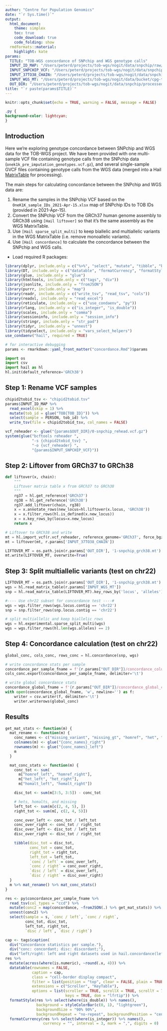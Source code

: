 ```yaml
---
author: "Centre for Population Genomics"
date: "`r Sys.time()`"
output:
  html_document:
    theme: simplex
    toc: true
    code_download: true
    code_folding: show
  rmdformats::material:
    highlight: kate
params:
  TITLE: "TOB-WGS concordance of SNPchip and WGS genotype calls"
  INPUT_ID_MAP: "/Users/peterd/projects/tob-wgs/nogit/data/snpchip/raw/OneK1K_sample_IDs_2021-Apr-15.xlsx"
  INPUT_SNPCHIP_VCF: "/Users/peterd/projects/tob-wgs/nogit/data/snpchip/raw/onek1k_pre_imputation_genotypes.vcf.gz"
  INPUT_37TO38_CHAIN: "/Users/peterd/projects/tob-wgs/nogit/data/snpchip/reference/grch37_to_grch38.over.chain.gz"
  INPUT_WGS_MT: "/Users/peterd/projects/tob-wgs/nogit/data/bucket/cpg-tob-wgs-test/raw/test-v1-raw.mt"
  OUT_DIR: "/Users/peterd/projects/tob-wgs/nogit/data/snpchip/processed"
title: "`r paste(params$TITLE)`"
---
```


```r
knitr::opts_chunk$set(echo = TRUE, warning = FALSE, message = FALSE)
```

```css
.py {
background-color: lightcyan;
}
```

## Introduction

Here we're exploring genotype concordance between SNPchip and WGS data for the
TOB-WGS project. We have been provided with one multi-sample VCF file containing
genotype calls from the SNPchip data (`onek1k_pre_imputation_genotypes.vcf.gz`),
and several single-sample GVCF files containing genotype calls from the WGS data
(merged into a Hail [MatrixTable](https://hail.is/docs/0.2/hail.MatrixTable.html)
for processing).

The main steps for calculating concordance between the SNPchip and WGS data
are:

1. Rename the samples in the SNPchip VCF based on the
   `OneK1K_sample_IDs_2021-Apr-15.xlsx` map of SNPchip IDs to TOB IDs
   (provided in 2021-Apr-15).
2. Convert the SNPchip VCF from the GRCh37 human genome assembly to GRCh38
   using `[Hail liftover]` so that it's the same assembly as the WGS
   MatrixTable.
3. Use `[Hail sparse_split_multi]` to keep biallelic and multiallelic variants
   in the WGS MatrixTable (i.e. remove monoallelic variants).
4. Use `[Hail concordance]` to calculate the concordance between the
   SNPchip and WGS calls.

   [Hail liftover]: https://hail.is/docs/0.2/functions/genetics.html#hail.expr.functions.liftover
   [Hail concordance]: https://hail.is/docs/0.2/methods/genetics.html#hail.methods.concordance
   [Hail sparse_split_multi]: https://hail.is/docs/0.2/experimental/vcf_combiner.html#hail.experimental.sparse_split_multi

- Load required R packages:

```r
library(dplyr, include.only = c("%>%", "select", "mutate", "tibble", "bind_rows"))
library(DT, include.only = c("datatable", "formatCurrency", "formatStyle", "styleColorBar"))
library(glue, include.only = "glue")
library(htmltools, include.only = c("tags", "div"))
library(jsonlite, include.only = "fromJSON")
library(purrr, include.only = "map")
library(readr, include.only = c("write_tsv", "read_tsv", "cols"))
library(readxl, include.only = "read_excel")
library(reticulate, include.only = c("use_condaenv", "py"))
library(rlang, include.only = c("is_integer", "is_double"))
library(scales, include.only = "comma")
library(sessioninfo, include.only = "session_info")
library(stringr, include.only = "str_pad")
library(tidyr, include.only = "unnest")
library(tidyselect, include.only = "vars_select_helpers")
use_condaenv("hail", required = TRUE)
```

```r
# for interactive debugging
params <- rmarkdown::yaml_front_matter("concordance.Rmd")$params
```

```python
import os
import csv
import hail as hl
hl.init(default_reference='GRCh38')
```

## Step 1: Rename VCF samples

```r
chipid2tobid_tsv <- "chipid2tobid.tsv"
params$INPUT_ID_MAP %>%
  read_excel(skip = 1) %>%
  mutate(tob_id = glue("TOB{TOB_ID}")) %>%
  select(sample = PERSON, tob_id) %>%
  write_tsv(file = chipid2tobid_tsv, col_names = FALSE)
```

```r
vcf_reheader <- glue("{params$OUT_DIR}/0-snpchip_rehead.vcf.gz")
system(glue("bcftools reheader ",
            "-s {chipid2tobid_tsv} ",
            "-o {vcf_reheader} ",
            "{params$INPUT_SNPCHIP_VCF}"))
```

## Step 2: Liftover from GRCh37 to GRCh38

```python
def liftover(x, chain):
    """
    Liftover matrix table x from GRCh37 to GRCh38
    """
    rg37 = hl.get_reference('GRCh37')
    rg38 = hl.get_reference('GRCh38')
    rg37.add_liftover(chain, rg38)
    x = x.annotate_rows(new_locus=hl.liftover(x.locus, 'GRCh38'))
    x = x.filter_rows(hl.is_defined(x.new_locus))
    x = x.key_rows_by(locus=x.new_locus)
    return x

# Liftover to GRCh38 and write
mt = hl.import_vcf(r.vcf_reheader, reference_genome='GRCh37', force_bgz=True)
mt = liftover(mt, r.params['INPUT_37TO38_CHAIN'])

LIFTOVER_MT = os.path.join(r.params['OUT_DIR'], '1-snpchip_grch38.mt')
mt.write(LIFTOVER_MT, overwrite=True)
```

## Step 3: Split multiallelic variants (test on chr22)

```python
LIFTOVER_MT = os.path.join(r.params['OUT_DIR'], '1-snpchip_grch38.mt')
wgs = hl.read_matrix_table(r.params['INPUT_WGS_MT'])
snp = hl.read_matrix_table(LIFTOVER_MT).key_rows_by('locus', 'alleles')

#---- Use chr22 subset for concordance test ----#
wgs = wgs.filter_rows(wgs.locus.contig == 'chr22')
snp = snp.filter_rows(snp.locus.contig == 'chr22')

# split multiallelic and keep biallelic rows
wgs = hl.experimental.sparse_split_multi(wgs)
wgs = wgs.filter_rows(hl.len(wgs.alleles) == 2)
```

## Step 4: Concordance calculation (test on chr22)

```python
global_conc, cols_conc, rows_conc = hl.concordance(snp, wgs)

# write concordance stats per sample
concordance_per_sample_fname = f'{r.params["OUT_DIR"]}/concordance_columns_chr22.tsv'
cols_conc.export(concordance_per_sample_fname, delimiter='\t')

# write global concordance stats
concordance_global_fname = f'{r.params["OUT_DIR"]}/concordance_global_chr22.tsv'
with open(concordance_global_fname, 'w', newline='') as f:
    writer = csv.writer(f, delimiter='\t')
    writer.writerows(global_conc)
```

## Results

```r
get_mat_stats <- function(m) {
  mat_rename <- function(m) {
    conc_names <- c("missing_variant", "missing_gt", "homref", "het", "homalt")
    colnames(m) <- glue("{conc_names}_right")
    rownames(m) <- glue("{conc_names}_left")
    m
  }

  mat_conc_stats <- function(m) {
    conc_tot <- sum(
      m["homref_left", "homref_right"],
      m["het_left", "het_right"],
      m["homalt_left", "homalt_right"])

    disc_tot <- sum(m[3:5, 3:5]) - conc_tot

    # hets, homalts, and missing
    left_tot <- sum(m[c(2, 4, 5), ])
    right_tot <- sum(m[, c(2, 4, 5)])

    conc_over_left <- conc_tot / left_tot
    conc_over_right <- conc_tot / right_tot
    disc_over_left <- disc_tot / left_tot
    disc_over_right <- disc_tot / right_tot

    tibble(disc_tot = disc_tot,
           conc_tot = conc_tot,
           right_tot = right_tot,
           left_tot = left_tot,
           `conc / left` = conc_over_left,
           `conc / right` = conc_over_right,
           `disc / left` = disc_over_left,
           `disc / right` = disc_over_right)
  }
  m %>% mat_rename() %>% mat_conc_stats()
}

res <- py$concordance_per_sample_fname %>%
  read_tsv(col_types = "ccd") %>%
  mutate(conc2 = map(concordance, ~fromJSON(.) %>% get_mat_stats)) %>%
  unnest(conc2) %>%
  select(sample = s, `conc / left`, `conc / right`,
         conc_tot, disc_tot,
         left_tot, right_tot,
         `disc / left`, `disc / right`)

cap <- tags$caption(
  div("Concordance statistics per sample."),
  div("conc: concordant; disc: discordant;"),
  div("left/right: left and right datasets used in hail.concordance(left, right)."))
res %>%
  mutate(across(where(is.numeric), ~round(.x, 4))) %>%
  datatable(rownames = FALSE,
            caption = cap,
            class = "cell-border display compact",
            filter = list(position = "top", clear = FALSE, plain = TRUE),
            extensions = c("Scroller", "KeyTable"),
            options = list(scroller = TRUE, scrollX = TRUE, scrollY = 700,
                           keys = TRUE, dom = "lfrtip")) %>%
  formatStyle(res %>% select(where(is_double)) %>% names(),
              background = styleColorBar(c(0, 1), "lightgreen"),
              backgroundSize = "90% 90%",
              backgroundRepeat = "no-repeat", backgroundPosition = "center") %>%
  formatCurrency(res %>% select(where(is_integer)) %>% names(),
                 currency = "", interval = 3, mark = ",", digits = 0)
```
